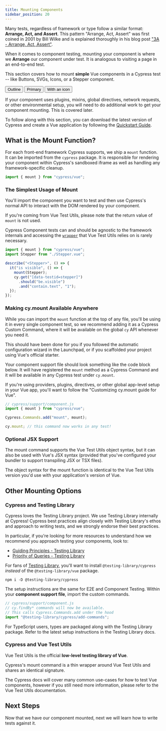 ```yaml
---
title: Mounting Components
sidebar_position: 20
---
```


Many tests, regardless of framework or type follow a similar format: **Arrange,
Act, and Assert**. This pattern "Arrange, Act, Assert" was first coined in 2001
by Bill Wilke and is explained thoroughly in his blog post
["3A - Arrange, Act, Assert"](https://xp123.com/articles/3a-arrange-act-assert/).

When it comes to component testing, mounting your component is where we
**Arrange** our component under test. It is analogous to visiting a page in an
end-to-end test.

This section covers how to mount **simple** Vue components in a Cypress test --
like Buttons, SVGs, Icons, or a Stepper component.

<!-- TODO: Switch between variants using a richer exp   erience than just rendering them in a flat list. A tabbed controller? IDK. -->

<div style={{ display: "flex", gridGap: "2rem" }}>
  <button
    style={{
      minWidth: 120,
      border: "1px solid indigo",
      padding: "0.5rem 0.5rem",
      borderRadius: 3,
    }}
  >
    Outline
  </button>
  <button
    style={{
      minWidth: 120,
      background: "indigo",
      color: "white",
      fontWeight: "medium",
      border: "1px solid indigo",
      padding: "0.5rem 0.5rem",
      borderRadius: 3,
    }}
  >
    Primary
  </button>
  <button
    style={{
      color: "indigo",
      minWidth: 120,
      border: "1px solid indigo",
      padding: "0.5rem 0.5rem",
      borderRadius: 3,
    }}
  >
    <icon name="graduation-cap" style={{ margin: "0 0.5rem" }} />
    With an icon
  </button>
</div>

<!-- TODO: Add links for each key word -->

If your component uses plugins, mixins, global directives, network requests, or
other environmental setup, you will need to do additional work to get your
component mounting. This is covered later.

To follow along with this section, you can download the latest version of
Cypress and create a Vue application by following the
[Quickstart Guide](./quickstart-vue).

## What is the Mount Function?

For each front-end framework Cypress supports, we ship a `mount` function. It
can be imported from the `cypress` package. It is responsible for rendering your
component within Cypress's sandboxed iframe as well as handling any
framework-specific cleanup.

```js
import { mount } from "cypress/vue";
```

### The Simplest Usage of Mount

You'll import the component you want to test and then use Cypress's normal API
to interact with the DOM rendered by your component.

If you're coming from Vue Test Utils, please note that the return value of
`mount` is not used.

Cypress Component tests can and should be agnostic to the framework internals
and accessing the [`wrapper`](https://test-utils.vuejs.org/api/#wrapper-methods)
that Vue Test Utils relies on is rarely necessary.

```js
import { mount } from "cypress/vue";
import Stepper from "./Stepper.vue";

describe("<Stepper>", () => {
  it("is visible", () => {
    mount(Stepper);
    cy.get("[data-testid=stepper]")
      .should("be.visible")
      .and("contain.text", "1");
  });
});
```

### Making cy.mount Available Anywhere

While you can import the `mount` function at the top of any file, you'll be
using it in every single component test, so we recommend adding it as a Cypress
Custom Command, where it will be available on the global `cy` API whenever you
need it.

This should have been done for you if you followed the
automatic configuration wizard in the Launchpad, or if you scaffolded your
project using Vue's official starter.

Your component support file should look something like the code block below. It
will have registered the `mount` method as a Cypress Command and it will be
available in any Cypress test under `cy.mount`.

If you're using providers, plugins, directives, or other global app-level setup
in your Vue app, you'll want to follow the
"Customizing cy.mount guide for Vue".

<!-- TODO: link to customizing cy.mount command -->

```js
// cypress/support/component.js
import { mount } from "cypress/vue";

Cypress.Commands.add("mount", mount);

cy.mount; // this command now works in any test!
```

### Optional JSX Support

The mount command supports the Vue Test Utils object syntax, but it can also be
used with Vue's JSX syntax (provided that you've configured your bundler to
support transpiling JSX or TSX files).

The object syntax for the mount function is identical to the Vue Test Utils
version you'd use with your application's version of Vue.

## Other Mounting Options

### Cypress and Testing Library

Cypress loves the Testing Library project. We use Testing Library internally at
Cypress! Cypress best practices align closely with Testing Library's ethos and
approach to writing tests, and we strongly endorse their best practices.

In particular, if you're looking for more resources to understand how we
recommend you approach testing your components, look to:

- [Guiding Principles - Testing Library](https://testing-library.com/docs/guiding-principles)
- [Priority of Queries - Testing Library](https://testing-library.com/docs/queries/about#priority)

For fans of
[Testing Library](https://testing-library.com/docs/cypress-testing-library/intro/),
you'll want to install `@testing-library/cypress` _instead_ of the
`@testing-library/vue` package.

```shell
npm i -D @testing-library/cypress
```

The setup instructions are the same for E2E and Component Testing. Within your
**component support file**, import the custom commands.

```js
// cypress/support/component.js
// cy.findBy* commands will now be available.
// This calls Cypress.Commands.add under the hood
import "@testing-library/cypress/add-commands";
```

For TypeScript users, types are packaged along with the Testing Library package.
Refer to the latest setup instructions in the Testing Library docs.

### Cypress and Vue Test Utils

Vue Test Utils is the official **low-level testing library of Vue**.

Cypress's mount command is a thin wrapper around Vue Test Utils and shares an
identical signature.

<!-- Not necessary: Vue's own documentation recommends against using it directly and instead asks users to either use Vue Testing Library or Cypress. <!-- citation needed -->

The Cypress docs will cover many common use-cases for how to test Vue
components, however if you still need more information, please refer to the Vue
Test Utils documentation.

## Next Steps

Now that we have our component mounted, next we will learn how to write tests
against it.
